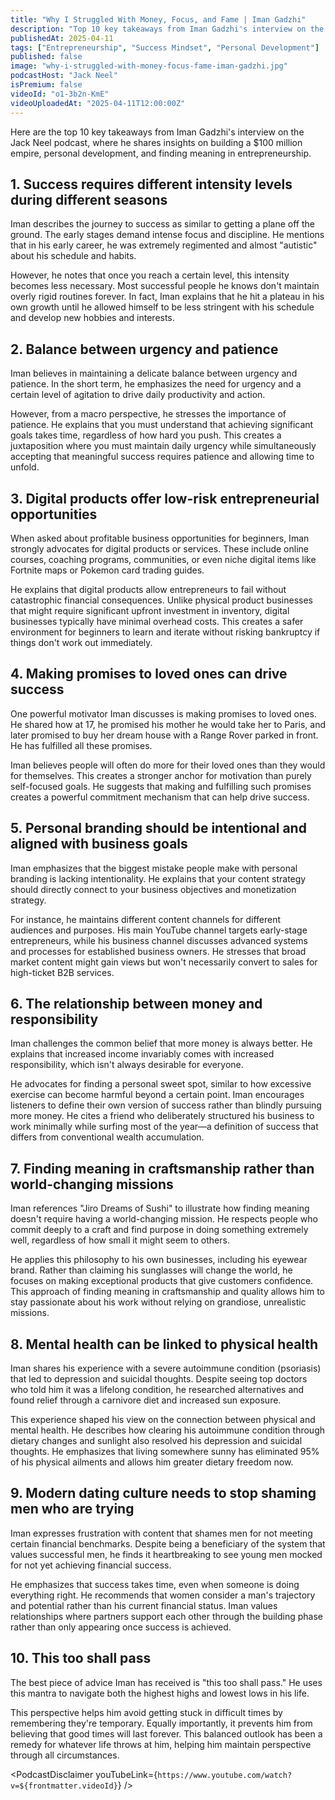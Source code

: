 ```yaml
---
title: "Why I Struggled With Money, Focus, and Fame | Iman Gadzhi"
description: "Top 10 key takeaways from Iman Gadzhi's interview on the Jack Neel podcast, where he shares insights on building a $100 million empire, personal development, and finding meaning in entrepreneurship."
publishedAt: 2025-04-11
tags: ["Entrepreneurship", "Success Mindset", "Personal Development"]
published: false
image: "why-i-struggled-with-money-focus-fame-iman-gadzhi.jpg"
podcastHost: "Jack Neel"
isPremium: false
videoId: "o1-3b2n-KmE"
videoUploadedAt: "2025-04-11T12:00:00Z"
---
```



<PodcastSummaryPageLayout frontmatter={frontmatter}>

Here are the top 10 key takeaways from Iman Gadzhi's interview on the Jack Neel podcast, where he shares insights on building a $100 million empire, personal development, and finding meaning in entrepreneurship.

## 1. Success requires different intensity levels during different seasons

Iman describes the journey to success as similar to getting a plane off the ground. The early stages demand intense focus and discipline. He mentions that in his early career, he was extremely regimented and almost "autistic" about his schedule and habits.

However, he notes that once you reach a certain level, this intensity becomes less necessary. Most successful people he knows don't maintain overly rigid routines forever. In fact, Iman explains that he hit a plateau in his own growth until he allowed himself to be less stringent with his schedule and develop new hobbies and interests.

## 2. Balance between urgency and patience

Iman believes in maintaining a delicate balance between urgency and patience. In the short term, he emphasizes the need for urgency and a certain level of agitation to drive daily productivity and action.

However, from a macro perspective, he stresses the importance of patience. He explains that you must understand that achieving significant goals takes time, regardless of how hard you push. This creates a juxtaposition where you must maintain daily urgency while simultaneously accepting that meaningful success requires patience and allowing time to unfold.

## 3. Digital products offer low-risk entrepreneurial opportunities

When asked about profitable business opportunities for beginners, Iman strongly advocates for digital products or services. These include online courses, coaching programs, communities, or even niche digital items like Fortnite maps or Pokemon card trading guides.

He explains that digital products allow entrepreneurs to fail without catastrophic financial consequences. Unlike physical product businesses that might require significant upfront investment in inventory, digital businesses typically have minimal overhead costs. This creates a safer environment for beginners to learn and iterate without risking bankruptcy if things don't work out immediately.

## 4. Making promises to loved ones can drive success

One powerful motivator Iman discusses is making promises to loved ones. He shared how at 17, he promised his mother he would take her to Paris, and later promised to buy her dream house with a Range Rover parked in front. He has fulfilled all these promises.

Iman believes people will often do more for their loved ones than they would for themselves. This creates a stronger anchor for motivation than purely self-focused goals. He suggests that making and fulfilling such promises creates a powerful commitment mechanism that can help drive success.

## 5. Personal branding should be intentional and aligned with business goals

Iman emphasizes that the biggest mistake people make with personal branding is lacking intentionality. He explains that your content strategy should directly connect to your business objectives and monetization strategy.

For instance, he maintains different content channels for different audiences and purposes. His main YouTube channel targets early-stage entrepreneurs, while his business channel discusses advanced systems and processes for established business owners. He stresses that broad market content might gain views but won't necessarily convert to sales for high-ticket B2B services.

## 6. The relationship between money and responsibility

Iman challenges the common belief that more money is always better. He explains that increased income invariably comes with increased responsibility, which isn't always desirable for everyone.

He advocates for finding a personal sweet spot, similar to how excessive exercise can become harmful beyond a certain point. Iman encourages listeners to define their own version of success rather than blindly pursuing more money. He cites a friend who deliberately structured his business to work minimally while surfing most of the year—a definition of success that differs from conventional wealth accumulation.

## 7. Finding meaning in craftsmanship rather than world-changing missions

Iman references "Jiro Dreams of Sushi" to illustrate how finding meaning doesn't require having a world-changing mission. He respects people who commit deeply to a craft and find purpose in doing something extremely well, regardless of how small it might seem to others.

He applies this philosophy to his own businesses, including his eyewear brand. Rather than claiming his sunglasses will change the world, he focuses on making exceptional products that give customers confidence. This approach of finding meaning in craftsmanship and quality allows him to stay passionate about his work without relying on grandiose, unrealistic missions.

## 8. Mental health can be linked to physical health

Iman shares his experience with a severe autoimmune condition (psoriasis) that led to depression and suicidal thoughts. Despite seeing top doctors who told him it was a lifelong condition, he researched alternatives and found relief through a carnivore diet and increased sun exposure.

This experience shaped his view on the connection between physical and mental health. He describes how clearing his autoimmune condition through dietary changes and sunlight also resolved his depression and suicidal thoughts. He emphasizes that living somewhere sunny has eliminated 95% of his physical ailments and allows him greater dietary freedom now.

## 9. Modern dating culture needs to stop shaming men who are trying

Iman expresses frustration with content that shames men for not meeting certain financial benchmarks. Despite being a beneficiary of the system that values successful men, he finds it heartbreaking to see young men mocked for not yet achieving financial success.

He emphasizes that success takes time, even when someone is doing everything right. He recommends that women consider a man's trajectory and potential rather than his current financial status. Iman values relationships where partners support each other through the building phase rather than only appearing once success is achieved.

## 10. This too shall pass

The best piece of advice Iman has received is "this too shall pass." He uses this mantra to navigate both the highest highs and lowest lows in his life.

This perspective helps him avoid getting stuck in difficult times by remembering they're temporary. Equally importantly, it prevents him from believing that good times will last forever. This balanced outlook has been a remedy for whatever life throws at him, helping him maintain perspective through all circumstances.

<PodcastDisclaimer
  youTubeLink={`https://www.youtube.com/watch?v=${frontmatter.videoId}`}
/>

</PodcastSummaryPageLayout>

